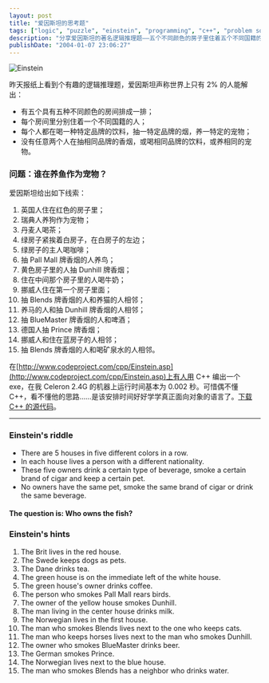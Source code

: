 ---
layout: post
title: "爱因斯坦的思考题"
tags: ["logic", "puzzle", "einstein", "programming", "c++", "problem solving", "riddle", "mathematics"]
description: "分享爱因斯坦的著名逻辑推理题——五个不同颜色的房子里住着五个不同国籍的人，他们各自有不同的饮料、香烟和宠物，通过 15 条线索推断谁养鱼作为宠物。文章同时提供了 C++ 解题程序的链接，并附有中英文版本的完整题目描述。"
publishDate: "2004-01-07 23:06:27"
---

![Einstein](http://blog.xdanger.com/archives/pics/20040107a.jpg)

昨天报纸上看到个有趣的逻辑推理题，爱因斯坦声称世界上只有 2% 的人能解出：

- 有五个具有五种不同颜色的房间排成一排；
- 每个房间里分别住着一个不同国籍的人；
- 每个人都在喝一种特定品牌的饮料，抽一特定品牌的烟，养一特定的宠物；
- 没有任意两个人在抽相同品牌的香烟，或喝相同品牌的饮料，或养相同的宠物。

### 问题：谁在养鱼作为宠物？

爱因斯坦给出如下线索：

1. 英国人住在红色的房子里；
2. 瑞典人养狗作为宠物；
3. 丹麦人喝茶；
4. 绿房子紧挨着白房子，在白房子的左边；
5. 绿房子的主人喝咖啡；
6. 抽 Pall Mall 牌香烟的人养鸟；
7. 黄色房子里的人抽 Dunhill 牌香烟；
8. 住在中间那个房子里的人喝牛奶；
9. 挪威人住在第一个房子里面；
10. 抽 Blends 牌香烟的人和养猫的人相邻；
11. 养马的人和抽 Dunhill 牌香烟的人相邻；
12. 抽 BlueMaster 牌香烟的人和啤酒；
13. 德国人抽 Prince 牌香烟；
14. 挪威人和住在蓝房子的人相邻；
15. 抽 Blends 牌香烟的人和喝矿泉水的人相邻。

在[http://www.codeproject.com/cpp/Einstein.asp](http://www.codeproject.com/cpp/Einstein.asp)上有人用 C++ 编出一个 exe，在我 Celeron 2.4G 的机器上运行时间基本为 0.002 秒。可惜偶不懂 C++，看不懂他的思路……是该安排时间好好学学真正面向对象的语言了。[下载 C++ 的源代码](http://blog.xdanger.com/archives/docs/20040107a.zip)。

---

### Einstein's riddle

- There are 5 houses in five different colors in a row.
- In each house lives a person with a different nationality.
- These five owners drink a certain type of beverage, smoke a certain brand of cigar and keep a certain pet.
- No owners have the same pet, smoke the same brand of cigar or drink the same beverage.

#### The question is: Who owns the fish?

### Einstein's hints

1. The Brit lives in the red house.
2. The Swede keeps dogs as pets.
3. The Dane drinks tea.
4. The green house is on the immediate left of the white house.
5. The green house's owner drinks coffee.
6. The person who smokes Pall Mall rears birds.
7. The owner of the yellow house smokes Dunhill.
8. The man living in the center house drinks milk.
9. The Norwegian lives in the first house.
10. The man who smokes Blends lives next to the one who keeps cats.
11. The man who keeps horses lives next to the man who smokes Dunhill.
12. The owner who smokes BlueMaster drinks beer.
13. The German smokes Prince.
14. The Norwegian lives next to the blue house.
15. The man who smokes Blends has a neighbor who drinks water.
